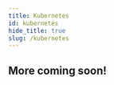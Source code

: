 ```yaml
---
title: Kubernetes
id: kubernetes
hide_title: true
slug: /kubernetes
---
```



<DocPageHeader
  title="Deploy on Kubernetes"
  subtitle="Neosync is an open-source, developer-first product that allows you to create anonymized, secure test data that you can sync across all of your environments for high quality local, stage and CI testing."
/>

## More coming soon!
